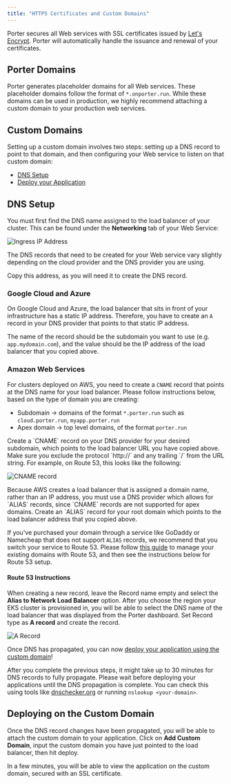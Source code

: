 ```yaml
---
title: "HTTPS Certificates and Custom Domains"
---
```


Porter secures all Web services with SSL certificates issued by [Let's Encrypt](https://letsencrypt.org/). Porter will automatically handle the issuance and renewal of your certificates.

## Porter Domains

Porter generates placeholder domains for all Web services. These placeholder domains follow the format of `*.onporter.run`. While these domains can be used in production, we highly recommend attaching a custom domain to your production web services.

## Custom Domains

Setting up a custom domain involves two steps: setting up a DNS record to point to that domain, and then configuring your Web service to listen on that custom domain:

* [DNS Setup](#dns-setup)
* [Deploy your Application](#deploying-on-the-custom-domain)

## DNS Setup[](#dns-setup "Direct link to heading")

You must first find the DNS name assigned to the load balancer of your cluster. This can be found under the **Networking** tab of your Web Service:

![Ingress IP Address](/images/configure/custom-domain.png "Ingress IP Address")

The DNS records that need to be created for your Web service vary slightly depending on the cloud provider and the DNS provider you are using.

Copy this address, as you will need it to create the DNS record.

### Google Cloud and Azure

On Google Cloud and Azure, the load balancer that sits in front of your infrastructure has a static IP address.
Therefore, you have to create an `A` record in your DNS provider that points to that static IP address.

The name of the record should be the subdomain you want to use (e.g. `app.mydomain.com`), 
and the value should be the IP address of the load balancer that you copied above.

### Amazon Web Services[](#amazon-web-services "Direct link to heading")


For clusters deployed on AWS, you need to create a `CNAME` record that points at the DNS name for your load balancer.
Please follow instructions below, based on the type of domain you are creating:
- Subdomain -> domains of the format `*.porter.run` such as `cloud.porter.run`, `myapp.porter.run`
- Apex domain -> top level domains, of the format `porter.run`

<Tabs>
  <Tab title="Subdomain">
Create a `CNAME` record on your DNS provider for your desired subdomain, which points to the load balancer URL you have copied above. Make sure you exclude the protocol `http://` and any trailing `/` from the URL string. For example, on Route 53, this looks like the following:

![CNAME record](https://imagedelivery.net/l4LYM_vOYKe7O1NCT_Nc_g/be14bc42-4f63-4d3b-d0eb-5d4d71438700/large "CNAME record")

  </Tab>
  <Tab title="Apex Domain">
Because AWS creates a load balancer that is assigned a domain name, rather than an IP address, you must use a DNS provider which allows for `ALIAS` records, since `CNAME` records are not supported for apex domains. Create an `ALIAS` record for your root domain which points to the load balancer address that you copied above.

If you've purchased your domain through a service like GoDaddy or Namecheap that does not support `ALIAS` records, we recommend that you switch your service to Route 53. Please follow [this guide](https://docs.aws.amazon.com/Route53/latest/DeveloperGuide/MigratingDNS.html) to manage your existing domains with Route 53, and then see the instructions below for Route 53 setup.

#### Route 53 Instructions[](#route-53-instructions "Direct link to heading")

When creating a new record, leave the Record name empty and select the **Alias to Network Load Balancer** option. After you choose the region your EKS cluster is provisioned in, you will be able to select the DNS name of the load balancer that was displayed from the Porter dashboard. Set Record type as **A record** and create the record.

![A Record](https://imagedelivery.net/l4LYM_vOYKe7O1NCT_Nc_g/90f234e2-30f0-463a-8334-fb68cce1b900/large "Screen Shot 2021-01-18 at 6.56.04 PM.png")

  </Tab>
</Tabs>

Once DNS has propagated, you can now [deploy your application using the custom domain](#deploying-on-the-custom-domain)!

<Info>After you complete the previous steps, it might take up to 30 minutes for DNS records to fully propagate. Please wait before deploying your applications until the DNS propagation is complete. You can check this using tools like [dnschecker.org](https://dnschecker.org) or running `nslookup <your-domain>`.</Info>

## Deploying on the Custom Domain[](#deploying-on-the-custom-domain "Direct link to heading")

Once the DNS record changes have been propagated, you will be able to attach the custom domain to your application.
Click on **Add Custom Domain**, input the custom domain you have just pointed to the load balancer, then hit deploy.

In a few minutes, you will be able to view the application on the custom domain, secured with an SSL certificate.